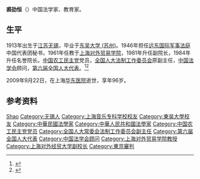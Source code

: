 '''裘劭恒'''（{{bd|1913年||2009年|9月22日}}）中国法学家、教育家。

==生平==
1913年出生于[[江苏|江苏]][[无锡|无锡]]，毕业于[[东吴大学_(苏州)|东吴大学 (苏州)]]。1946年担任[[远东国际军事法庭|远东国际军事法庭]]中国代表团秘书，1961年任教于[[上海对外贸易学院|上海对外贸易学院]]，1981年升任副院长，1984年升任名誉院长。[[中国农工民主党|中国农工民主党]]党员，[[全国人大法制工作委员会|全国人大法制工作委员会]]原副主任，[[中国法学会|中国法学会]]顾问，[[第六届全国人大代表|第六届全国人大代表]]。<ref>{{Cite book|title=中国当代文化名人小传|author=伍杰主编; 崔运玺, 王伟华, 周昌喜副主编|publisher=辽宁人民出版社|year=1993|isbn=9787205022938|location=沈阳|pages=}}</ref><ref>{{Cite book|title=当代中国社会科学手册|author=汝信，易克信主编|publisher=社会科学文献出版社|year=1988|isbn=|location=北京|pages=1075}}</ref>

2009年9月22日，在上海[[华东医院|华东医院]]逝世，享年96岁。

== 参考资料 ==
{{reflist}}

{{中国人物小作品}}
{{Navboxes 
| title  = 裘劭恒在[[中国法学会|中国法学会]]的职务
| list1  =
{{中国法学会第三届理事会}}
}}

{{东京审判中国代表团}}
{{Authority control}}
{{DEFAULTSORT:Qiu裘}}
[[Category:裘姓|Shao]]
[[Category:无锡人|Category:无锡人]]
[[Category:上海音乐专科学校校友|Category:上海音乐专科学校校友]]
[[Category:東吳大學校友|Category:東吳大學校友]]
[[Category:中華民國法學家|Category:中華民國法學家]]
[[Category:中華人民共和國法學家|Category:中華人民共和國法學家]]
[[Category:中国农工民主党党员|Category:中国农工民主党党员]]
[[Category:全国人大常委会法制工作委员会副主任|Category:全国人大常委会法制工作委员会副主任]]
[[Category:第六届全国人大代表|Category:第六届全国人大代表]]
[[Category:中国法学会顾问|Category:中国法学会顾问]]
[[Category:上海对外贸易学院教授|Category:上海对外贸易学院教授]]
[[Category:上海对外经贸大学副校长|Category:上海对外经贸大学副校长]]
[[Category:東京審判|Category:東京審判]]